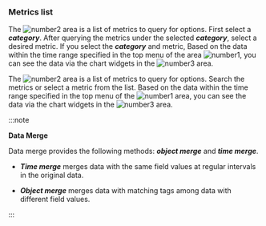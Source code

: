 ### Metrics list

<Xclude product='postgresql,mysql'>

The ![number2](/img/number-02.png) area is a list of metrics to query for options. First select a **_category_**. After querying the metrics under the selected **_category_**, select a desired metric. If you select the **_category_** and metric, Based on the data within the time range specified in the top menu of the area ![number1](/img/number-01.png), you can see the data via the chart widgets in the ![number3](/img/number-03.png) area.

</Xclude>

<InDoc product='postgresql,mysql'>

The ![number2](/img/number-02.png) area is a list of metrics to query for options. Search the metrics or select a metric from the list. Based on the data within the time range specified in the top menu of the ![number1](/img/number-01.png) area, you can see the data via the chart widgets in the ![number3](/img/number-03.png) area.

</InDoc>

:::note 

**Data Merge**

Data merge provides the following methods: **_object merge_** and **_time merge_**. 

-   **_Time merge_** merges data with the same field values at regular intervals in the original data. 

-   **_Object merge_** merges data with matching tags among data with different field values.

:::
